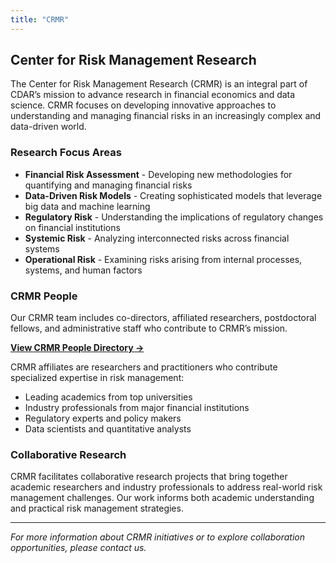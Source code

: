 ```yaml
---
title: "CRMR"
---
```


## Center for Risk Management Research

The Center for Risk Management Research (CRMR) is an integral part of CDAR's mission to advance research in financial economics and data science. CRMR focuses on developing innovative approaches to understanding and managing financial risks in an increasingly complex and data-driven world.

### Research Focus Areas

- **Financial Risk Assessment** - Developing new methodologies for quantifying and managing financial risks
- **Data-Driven Risk Models** - Creating sophisticated models that leverage big data and machine learning
- **Regulatory Risk** - Understanding the implications of regulatory changes on financial institutions
- **Systemic Risk** - Analyzing interconnected risks across financial systems
- **Operational Risk** - Examining risks arising from internal processes, systems, and human factors

### CRMR People

Our CRMR team includes co-directors, affiliated researchers, postdoctoral fellows, and administrative staff who contribute to CRMR's mission.

[**View CRMR People Directory →**](crmr/crmr-people.qmd)

CRMR affiliates are researchers and practitioners who contribute specialized expertise in risk management:

- Leading academics from top universities
- Industry professionals from major financial institutions
- Regulatory experts and policy makers
- Data scientists and quantitative analysts

### Collaborative Research

CRMR facilitates collaborative research projects that bring together academic researchers and industry professionals to address real-world risk management challenges. Our work informs both academic understanding and practical risk management strategies.

---

*For more information about CRMR initiatives or to explore collaboration opportunities, please contact us.*
